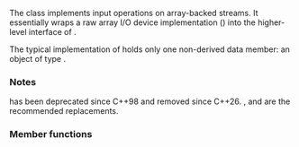 {{cpp/title|istrstream}}
{{cpp/io/istrstream/navbar}}
{{ddcl|header=strstream|deprecated=c++98|removed=c++26|1=
class istrstream : public std::istream
}}

The class {{tt|istrstream}} implements input operations on array-backed streams. It essentially wraps a raw array I/O device implementation ({{lc|std::strstreambuf}}) into the higher-level interface of {{lc|std::basic_istream}}.

The typical implementation of {{tt|istrstream}} holds only one non-derived data member: an object of type {{lc|std::strstreambuf}}.

===Notes===
{{tt|istrstream}} has been deprecated since C++98 and removed since C++26. {{lc|std::istringstream}}{{rev inl|since=c++23|, {{ltt|cpp/io/basic_ispanstream|std::ispanstream}}}}, and [https://www.boost.org/doc/libs/release/libs/iostreams/doc/classes/array.html#array_source {{tt|boost::iostreams::array_source}}] are the recommended replacements.

===Member functions===
{{dsc begin}}
{{dsc inc|cpp/io/strstream/dsc constructor|istrstream}}
{{dsc inc|cpp/io/strstream/dsc destructor|istrstream}}
{{dsc inc|cpp/io/strstream/dsc rdbuf|istrstream}}
{{dsc inc|cpp/io/strstream/dsc str|istrstream}}
{{dsc end}}

{{cpp/io/basic_istream/inherit}}
{{cpp/io/basic_ios/inherit}}
{{cpp/io/ios_base/inherit}}

{{langlinks|de|es|fr|it|ja|pt|ru|zh}}